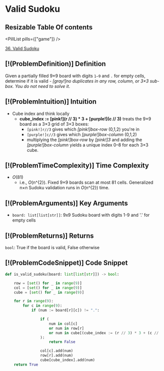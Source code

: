 # Valid Sudoku

## Resizable Table Of contents

<DifficultyBadge difficulty="medium" />

<PillList pills={["game"]} />

[36. Valid Sudoku](https://leetcode.com/problems/valid-sudoku)

## [!(ProblemDefinition)] Definition

Given a partially filled 9×9 board with digits `1–9` and `.` for empty cells, determine if it is valid - *[gray!]no duplicates in any row, column, or 3×3 sub-box. You do not need to solve it*.

## [!(ProblemIntuition)] Intuition

- Cube index and think locally
    - **cube_index := **[pink!](r // 3) * 3** + **[purple!](c // 3)**** treats the 9×9 board as a 3×3 grid of 3×3 boxes:
        - `[pink!]r//3` gives which *[pink!]box-row* (0,1,2) you're in
        - `[purple!]c//3` gives which *[purple!]box-column* (0,1,2)
        - multiplying the *[pink!]box-row* by *[pink!]3* and adding the *[purple!]box-column* yields a unique index 0–8 for each 3×3 cube.

## [!(ProblemTimeComplexity)] Time Complexity

- $O(81)$
    - i.e., $O($n^{2}$)$. Fixed 9×9 boards scan at most 81 cells. Generalized n×n Sudoku validation runs in $O($n^{2}$)$ time.

## [!(ProblemArguments)] Key Arguments

- `board: list[list[str]]`: 9x9 Sudoku board with digits 1-9 and '.' for empty cells

## [!(ProblemReturns)] Returns

`bool`: True if the board is valid, False otherwise

## [!(ProblemCodeSnippet)] Code Snippet

```python meta="source=problems/36-valid-sudoku/solution.py"
def is_valid_sudoku(board: list[list[str]]) -> bool:

    row = [set() for _ in range(9)]
    col = [set() for _ in range(9)]
    cube = [set() for _ in range(9)]

    for r in range(9):
        for c in range(9):
            if (num := board[r][c]) != ".": 

                if (
                    num in col[c]
                    or num in row[r]
                    or num in cube[(cube_index := (r // 3) * 3 + (c // 3))]
                ):
                    return False

                col[c].add(num)
                row[r].add(num)
                cube[cube_index].add(num)
    return True
```


